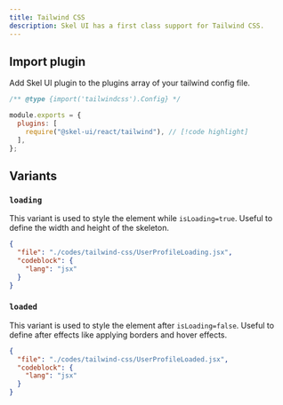 ```yaml
---
title: Tailwind CSS
description: Skel UI has a first class support for Tailwind CSS.
---
```


## Import plugin

Add Skel UI plugin to the plugins array of your tailwind config file.

```js title="tailwind.config.js"
/** @type {import('tailwindcss').Config} */

module.exports = {
  plugins: [
    require("@skel-ui/react/tailwind"), // [!code highlight]
  ],
};
```

## Variants

### `loading`

This variant is used to style the element while `isLoading=true`. Useful to define the width and height of the skeleton.

```json doc-gen:file
{
  "file": "./codes/tailwind-css/UserProfileLoading.jsx",
  "codeblock": {
    "lang": "jsx"
  }
}
```


### `loaded`

This variant is used to style the element after `isLoading=false`. Useful to define after effects like applying borders and hover effects.

```json doc-gen:file
{
  "file": "./codes/tailwind-css/UserProfileLoaded.jsx",
  "codeblock": {
    "lang": "jsx"
  }
}
```